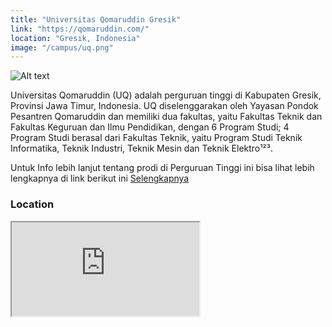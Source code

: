 ```yaml
---
title: "Universitas Qomaruddin Gresik"
link: "https://qomaruddin.com/"
location: "Gresik, Indonesia"
image: "/campus/uq.png"
---
```


![Alt text](https://baaksi.uqgresik.ac.id/wp-content/uploads/2021/03/LABORATORIUM.jpeg "title")

Universitas Qomaruddin (UQ) adalah perguruan tinggi di Kabupaten Gresik, Provinsi Jawa Timur, Indonesia. UQ diselenggarakan oleh Yayasan Pondok Pesantren Qomaruddin dan memiliki dua fakultas, yaitu Fakultas Teknik dan Fakultas Keguruan dan Ilmu Pendidikan, dengan 6 Program Studi; 4 Program Studi berasal dari Fakultas Teknik, yaitu Program Studi Teknik Informatika, Teknik Industri, Teknik Mesin dan Teknik Elektro¹²³.

Untuk Info lebih lanjut tentang prodi di Perguruan Tinggi ini bisa lihat lebih lengkapnya di link berikut ini [Selengkapnya](https://qomaruddin.com/)

### Location
<iframe src="https://www.google.com/maps/embed?pb=!1m18!1m12!1m3!1d3959.656849339661!2d112.57137057506864!3d-7.049548469078701!2m3!1f0!2f0!3f0!3m2!1i1024!2i768!4f13.1!3m3!1m2!1s0x2e77e31eca2dc6d1%3A0xec56c122756883b3!2sUniversitas%20Qomaruddin!5e0!3m2!1sid!2sid!4v1704527002495!5m2!1sid!2sid" className="w-full h-96 mb-32" loading="lazy" referrerpolicy="no-referrer-when-downgrade"></iframe>